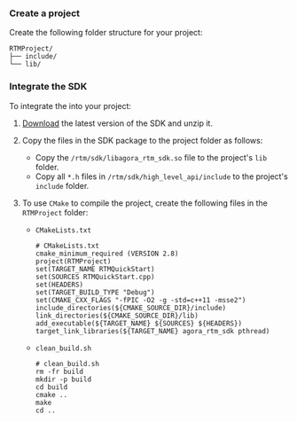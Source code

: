 <PlatformWrapper platform="linux-cpp">

### Create a project

Create the following folder structure for your project:

```shell
RTMProject/
├── include/
└── lib/
```

### Integrate the SDK

To integrate the <Vpl k="NAME" /> <Vpd k="SDK" /> into your project:

1. [Download](/sdks?platform=linux) the latest version of the SDK and unzip it. 

1. Copy the files in the SDK package to the project folder as follows:

    - Copy the `/rtm/sdk/libagora_rtm_sdk.so` file to the project's `lib` folder.
    - Copy all `*.h` files in `/rtm/sdk/high_level_api/include` to the project's `include` folder.

1.  To use `CMake` to compile the project, create the following files in the `RTMProject` folder:

    * `CMakeLists.txt`

        ```shell
        # CMakeLists.txt
        cmake_minimum_required (VERSION 2.8)
        project(RTMProject)
        set(TARGET_NAME RTMQuickStart)
        set(SOURCES RTMQuickStart.cpp)
        set(HEADERS)
        set(TARGET_BUILD_TYPE "Debug")
        set(CMAKE_CXX_FLAGS "-fPIC -O2 -g -std=c++11 -msse2")
        include_directories(${CMAKE_SOURCE_DIR}/include)
        link_directories(${CMAKE_SOURCE_DIR}/lib)
        add_executable(${TARGET_NAME} ${SOURCES} ${HEADERS})
        target_link_libraries(${TARGET_NAME} agora_rtm_sdk pthread)
        ```

    * `clean_build.sh`

        ```shell
        # clean_build.sh
        rm -fr build
        mkdir -p build
        cd build
        cmake ..
        make
        cd ..
        ```

</PlatformWrapper>
